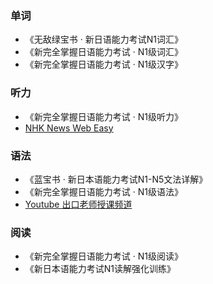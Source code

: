 ### 单词
- 《无敌绿宝书 · 新日语能力考试N1词汇》
- 《新完全掌握日语能力考试 · N1级词汇》
- 《新完全掌握日语能力考试 · N1级汉字》

### 听力
- 《新完全掌握日语能力考试 · N1级听力》
- [NHK News Web Easy](https://www3.nhk.or.jp/news/easy/)

### 语法
- 《蓝宝书 · 新日本语能力考试N1-N5文法详解》
- 《新完全掌握日语能力考试 · N1级语法》
- [Youtube 出口老师授课频道](https://www.youtube.com/@deguchi)

### 阅读
- 《新完全掌握日语能力考试 · N1级阅读》
- 《新日本语能力考试N1读解强化训练》